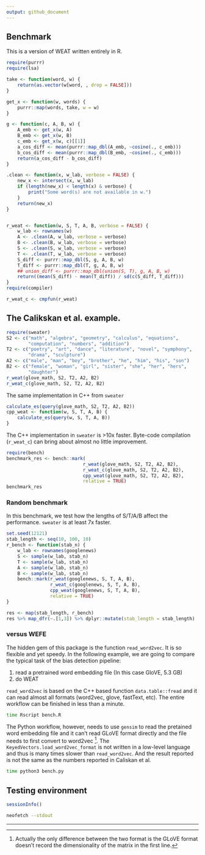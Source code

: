 ```yaml
---
output: github_document
---
```


## Benchmark

This is a version of WEAT written entirely in R.

```r
require(purrr)
require(lsa)

take <- function(word, w) {
    return(as.vector(w[word, , drop = FALSE]))
}

get_x <- function(w, words) {
    purrr::map(words, take, w = w)
}

g <- function(c, A, B, w) {
    A_emb <- get_x(w, A)
    B_emb <- get_x(w, B)
    c_emb <- get_x(w, c)[[1]]
    a_cos_diff <- mean(purrr::map_dbl(A_emb, ~cosine(., c_emb)))
    b_cos_diff <- mean(purrr::map_dbl(B_emb, ~cosine(., c_emb)))
    return(a_cos_diff - b_cos_diff)
}

.clean <- function(x, w_lab, verbose = FALSE) {
    new_x <- intersect(x, w_lab)
    if (length(new_x) < length(x) & verbose) {
        print("Some word(s) are not available in w.")
    }
    return(new_x)
}


r_weat <- function(w, S, T, A, B, verbose = FALSE) {
    w_lab <- rownames(w)
    A <- .clean(A, w_lab, verbose = verbose)
    B <- .clean(B, w_lab, verbose = verbose)
    S <- .clean(S, w_lab, verbose = verbose)
    T <- .clean(T, w_lab, verbose = verbose)
    S_diff <- purrr::map_dbl(S, g, A, B, w)
    T_diff <- purrr::map_dbl(T, g, A, B, w)
    ## union_diff <- purrr::map_dbl(union(S, T), g, A, B, w)
    return((mean(S_diff) - mean(T_diff)) / sd(c(S_diff, T_diff)))
}
require(compiler)

r_weat_c <- cmpfun(r_weat)
```

## The Calikskan et al. example.

```r
require(sweater)
S2 <- c("math", "algebra", "geometry", "calculus", "equations",
        "computation", "numbers", "addition")
T2 <- c("poetry", "art", "dance", "literature", "novel", "symphony",
        "drama", "sculpture")
A2 <- c("male", "man", "boy", "brother", "he", "him", "his", "son")
B2 <- c("female", "woman", "girl", "sister", "she", "her", "hers",
        "daughter")
r_weat(glove_math, S2, T2, A2, B2)
r_weat_c(glove_math, S2, T2, A2, B2)

```

The same implementation in C++ from `sweater`

```r
calculate_es(query(glove_math, S2, T2, A2, B2))
cpp_weat <- function(w, S, T, A, B) {
    calculate_es(query(w, S, T, A, B))
}
```

The C++ implementation in `sweater` is >10x faster. Byte-code compilation (`r_weat_c`) can bring about almost no little improvement.

```r
require(bench)
benchmark_res <- bench::mark(
                            r_weat(glove_math, S2, T2, A2, B2),
                            r_weat_c(glove_math, S2, T2, A2, B2),
                            cpp_weat(glove_math, S2, T2, A2, B2),
                            relative = TRUE)
benchmark_res
```

### Random benchmark

In this benchmark, we test how the lengths of S/T/A/B affect the performance. `sweater` is at least 7x faster.

```r
set.seed(12121)
stab_length <- seq(10, 100, 10)
r_bench <- function(stab_n) {
    w_lab <- rownames(googlenews)
    S <- sample(w_lab, stab_n)
    T <- sample(w_lab, stab_n)
    A <- sample(w_lab, stab_n)
    B <- sample(w_lab, stab_n)
    bench::mark(r_weat(googlenews, S, T, A, B),
                r_weat_c(googlenews, S, T, A, B),
                cpp_weat(googlenews, S, T, A, B),
                relative = TRUE)
}

res <- map(stab_length, r_bench)
res %>% map_dfr(~.[1,3]) %>% dplyr::mutate(stab_length = stab_length)
```

### versus WEFE

The hidden gem of this package is the function `read_word2vec`. It is so flexible and yet speedy. In the following example, we are going to compare the typical task of the bias detection pipeline:

1. read a pretrained word embedding file (In this case GloVE, 5.3 GB)
2. do WEAT

`read_word2vec` is based on the C++ based function `data.table::fread` and it can read almost all formats (word2vec, glove, fastText, etc). The entire workflow can be finished in less than a minute.

```bash
time Rscript bench.R
```

The Python workflow, however, needs to use `gensim` to read the pretained word embedding file and it can't read GLoVE format directly and the file needs to first convert to word2vec [^1]. The `KeyedVectors.load_word2vec_format` is not written in a low-level language and thus is many times slower than `read_word2vec`. And the result reported is not the same as the numbers reported in Caliskan et al.

```bash
time python3 bench.py
```

## Testing environment

```r
sessionInfo()
```

```bash
neofetch --stdout
```

---

[^1]: Actually the only difference between the two format is the GLoVE format doesn't record the dimensionality of the matrix in the first line.

